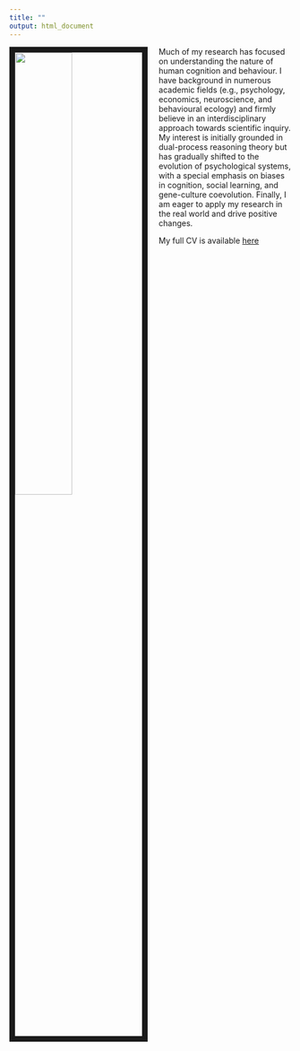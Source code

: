 ```yaml
---
title: ""
output: html_document
---
```


<link rel="stylesheet" href="styles.css" type="text/css">

<img src="images/image.jpg" style="width:45%; border:10px solid; margin-right: 20px" align="left">


<div class="a"> Much of my research has focused on understanding the nature of human cognition and behaviour. I have background in numerous academic fields (e.g., psychology, economics, neuroscience, and behavioural ecology) and firmly believe in an interdisciplinary approach towards scientific inquiry. My interest is initially grounded in dual-process reasoning theory but has gradually shifted to the evolution of psychological systems, with a special emphasis on biases in cognition, social learning, and gene-culture coevolution. Finally, I am eager to apply my research in the real world and drive positive changes.

My full CV is available [here](files/Wenjie Han-Resume.pdf)</div>